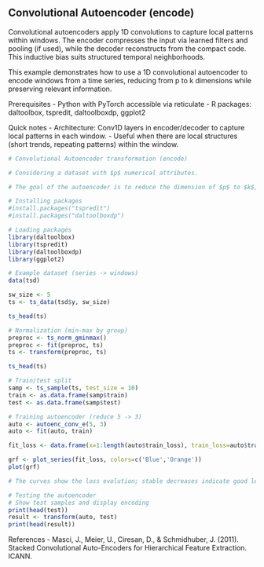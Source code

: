 ## Convolutional Autoencoder (encode)

Convolutional autoencoders apply 1D convolutions to capture local patterns within windows. The encoder compresses the input via learned filters and pooling (if used), while the decoder reconstructs from the compact code. This inductive bias suits structured temporal neighborhoods.

This example demonstrates how to use a 1D convolutional autoencoder to encode windows from a time series, reducing from p to k dimensions while preserving relevant information.

Prerequisites
- Python with PyTorch accessible via reticulate
- R packages: daltoolbox, tspredit, daltoolboxdp, ggplot2

Quick notes
- Architecture: Conv1D layers in encoder/decoder to capture local patterns in each window.
- Useful when there are local structures (short trends, repeating patterns) within the window.

```r
# Convolutional Autoencoder transformation (encode)

# Considering a dataset with $p$ numerical attributes. 

# The goal of the autoencoder is to reduce the dimension of $p$ to $k$, such that these $k$ attributes are enough to recompose the original $p$ attributes. 

# Installing packages
#install.packages("tspredit")
#install.packages("daltoolboxdp")
```

```r
# Loading packages
library(daltoolbox)
library(tspredit)
library(daltoolboxdp)
library(ggplot2)
```

```r
# Example dataset (series -> windows) 
data(tsd)

sw_size <- 5
ts <- ts_data(tsd$y, sw_size)

ts_head(ts)
```

```r
# Normalization (min-max by group)
preproc <- ts_norm_gminmax()
preproc <- fit(preproc, ts)
ts <- transform(preproc, ts)

ts_head(ts)
```

```r
# Train/test split
samp <- ts_sample(ts, test_size = 10)
train <- as.data.frame(samp$train)
test <- as.data.frame(samp$test)
```

```r
# Training autoencoder (reduce 5 -> 3)
auto <- autoenc_conv_e(5, 3)
auto <- fit(auto, train)
```

```r
fit_loss <- data.frame(x=1:length(auto$train_loss), train_loss=auto$train_loss,val_loss=auto$val_loss)

grf <- plot_series(fit_loss, colors=c('Blue','Orange'))
plot(grf)
```
 
```r
# The curves show the loss evolution; stable decreases indicate good learning
``` 

```r
# Testing the autoencoder
# Show test samples and display encoding
print(head(test))
result <- transform(auto, test)
print(head(result))
```

References
- Masci, J., Meier, U., Ciresan, D., & Schmidhuber, J. (2011). Stacked Convolutional Auto-Encoders for Hierarchical Feature Extraction. ICANN.
